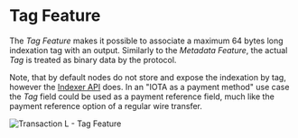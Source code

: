# Tag Feature

The _Tag Feature_ makes it possible to associate a maximum 64 bytes long indexation tag with an output. Similarly to
the _Metadata Feature_, the actual _Tag_ is treated as binary data by the protocol.

Note, that by default nodes do not store and expose the indexation by tag, however the [Indexer API](https://github.com/iotaledger/tips/blob/indexer-api/tips/TIP-0026/tip-0026.md) does. In an "IOTA as a payment method" use case the _Tag_
field could be used as a payment reference field, much like the payment reference option of a regular wire transfer.

![Transaction L - Tag Feature](/img/stardust_explanations/stardust_ledger_anatomy/simple_transaction/tx_L.svg)
